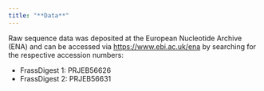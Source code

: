 ```yaml
---
title: "**Data**"
---
```


Raw sequence data was deposited at the European Nucleotide Archive (ENA) and can be accessed via [https://www.ebi.ac.uk/ena](https://www.ebi.ac.uk/ena) by searching for the respective accession numbers:

- FrassDigest 1: PRJEB56626
- FrassDigest 2: PRJEB56631